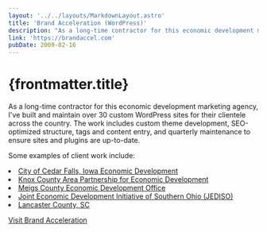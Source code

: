 ```yaml
---
layout: '../../layouts/MarkdownLayout.astro'
title: 'Brand Acceleration (WordPress)'
description: "As a long-time contractor for this economic development marketing agency, I've built and maintain over 30 custom WordPress sites for their clientele."
link: 'https://brandaccel.com'
pubDate: 2009-02-16
---
```


# {frontmatter.title}

As a long-time contractor for this economic development marketing agency, I've built and maintain over 30 custom WordPress sites for their clientele across the country. The work includes custom theme development, SEO-optimized structure, tags and content entry, and quarterly maintenance to ensure sites and plugins are up-to-date.

Some examples of client work include:

<li><a href="https://www.selectcedarfallsia.com/" target="_blank">City of Cedar Falls, Iowa Economic Development</a></li>
<li><a href="https://www.knoxpartnership.com/" target="_blank">Knox County Area Partnership for Economic Development</a></li>
<li><a href="https://www.meigscountyohio.com/" target="_blank">Meigs County Economic Development Office</a></li>
<li><a href="https://www.choosesouthernohio.com/" target="_blank">Joint Economic Development Initiative of Southern Ohio (JEDISO)</a></li>
<li><a href="https://www.lcded.com/" target="_blank">Lancaster County, SC</a></li>

<p><a href={frontmatter.link} class="button" target="_blank">Visit Brand Acceleration</a></p>
